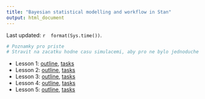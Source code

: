```yaml
---
title: "Bayesian statistical modelling and workflow in Stan"
output: html_document
---
```


Last updated: `r  format(Sys.time())`.

```r
# Poznamky pro priste
# Stravit na zacatku hodne casu simulacemi, aby pro ne bylo jednoduche je prgat
```

- Lesson 1: [outline](lesson1.html), [tasks](lesson1-tasks.html)
- Lesson 2: [outline](lesson2.html), [tasks](lesson2-tasks.html)
- Lesson 3: [outline](lesson3.html), [tasks](lesson3-tasks.html)
- Lesson 4: [outline](lesson4.html), [tasks](lesson4-tasks.html)
- Lesson 5: [outline](lesson5.html), [tasks](lesson5-tasks.html)
<!-- - Lesson 6: [outline](lesson6.html), (no tasks given) -->
